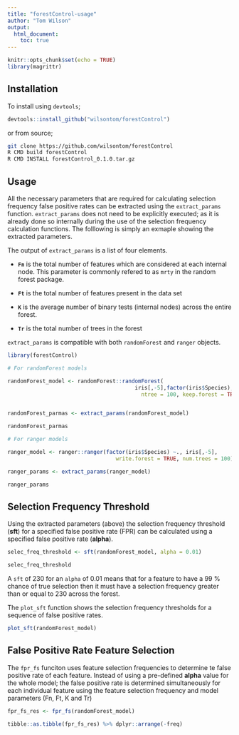 ```yaml
---
title: "forestControl-usage"
author: "Tom Wilson"
output:
  html_document:
    toc: true
---
```


```r
knitr::opts_chunk$set(echo = TRUE)
library(magrittr)
```

## Installation

To install using `devtools`;

```R
devtools::install_github("wilsontom/forestControl")
```
or from source;

```sh
git clone https://github.com/wilsontom/forestControl
R CMD build forestControl
R CMD INSTALL forestControl_0.1.0.tar.gz
```


## Usage

All the necessary parameters that are required for calculating selection frequency false positive rates can be extracted using the `extract_params` function. `extract_params` does not need to be explicitly executed; as it is already done so internally during the use of the selection frequency calculation functions. The folllowing is simply an exmaple showing the extracted parameters. 

The output of `extract_params` is a list of four elements. 

  - __`Fn`__ is the total number of features which are considered at each internal node. This parameter is commonly refered to as `mrty` in the random forest package.
  
  - __`Ft`__ is the total number of features present in the data set
  
  - __`K`__ is the average number of binary tests (internal nodes) across the entire forest. 
  
  - __`Tr`__ is the total number of trees in the forest
  

`extract_params` is compatible with both `randomForest` and `ranger` objects.

```r
library(forestControl)

# For randomForest models

randomForest_model <- randomForest::randomForest(
                                        iris[,-5],factor(iris$Species),
                                          ntree = 100, keep.forest = TRUE)


randomForest_parmas <- extract_params(randomForest_model)

randomForest_parmas
```

```r
# For ranger models

ranger_model <- ranger::ranger(factor(iris$Species) ~., iris[,-5],
                                  write.forest = TRUE, num.trees = 100)

ranger_params <- extract_params(ranger_model)

ranger_params
```




## Selection Frequency Threshold

Using the extracted parameters (above) the selection frequency threshold (__sft__) for a specified false positive rate (FPR) can be calculated using a specified false positive rate (__alpha__).


```r

selec_freq_threshold <- sft(randomForest_model, alpha = 0.01)

selec_freq_threshold
```

A `sft` of 230 for an `alpha` of 0.01 means that for a feature to have a 99 % chance of true selection then it must have a selection frequency greater than or equal to 230 across the forest. 

The `plot_sft` function shows the selection frequency thresholds for a sequence of false positive rates.

```r
plot_sft(randomForest_model)
```


## False Positive Rate Feature Selection

The `fpr_fs` funciton uses feature selection frequencies to determine te false positive rate of each feature. Instead of using a pre-defined __alpha__ value for the whole model; the false positive rate is determined simultaneously for each individual feature using the feature selection frequency and model parameters (Fn, Ft, K and Tr)

```r
fpr_fs_res <- fpr_fs(randomForest_model)

tibble::as.tibble(fpr_fs_res) %>% dplyr::arrange(-freq)
```


